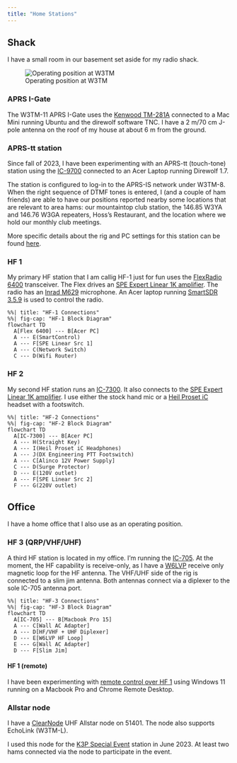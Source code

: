 ```yaml
---
title: "Home Stations"
---
```


## Shack

I have a small room in our basement set aside for my radio shack.

![Operating position at W3TM](img/home-shack-2023-12-reorg.jpeg)

### APRS I-Gate

The W3TM-11 APRS I-Gate uses the [Kenwood TM-281A](rigs.qmd#kenwood-tm-281a) connected to a Mac Mini running Ubuntu and the direwolf software TNC. I have a 2 m/70 cm J-pole antenna on the roof of my house at about 6 m from the ground.

### APRS-tt station

Since fall of 2023, I have been experimenting with an APRS-tt (touch-tone) station using the [IC-9700](rigs.qmd#icom-ic-9700) connected to an Acer Laptop running Direwolf 1.7.

The station is configured to log-in to the APRS-IS network under W3TM-8. When the right sequence of DTMF tones is entered, I (and a couple of ham friends) are able to have our positions reported nearby some locations that are relevant to area hams: our mountaintop club station, the 146.85 W3YA and 146.76 W3GA repeaters, Hoss's Restaurant, and the location where we hold our monthly club meetings.

More specific details about the rig and PC settings for this station can be found [here](ic-9700.qmd#aprs-tt).

### HF 1

My primary HF station that I am callig HF-1 just for fun uses the [FlexRadio 6400](rigs.qmd#flexradio-6400) transceiver.
The Flex drives an [SPE Expert Linear 1K amplifier](amplifiers.qmd#spe-expert-linear-1k).
The radio has an [Inrad M629](https://www.flexradio.com/wp-content/uploads/M629__29896.1676037008.1280.1280.jpg) microphone.
An Acer laptop running [SmartSDR 3.5.9](https://www.flexradio.com/ssdr/ssdr-for-windows/) is used to control the radio.

```mermaid
%%| title: "HF-1 Connections"
%%| fig-cap: "HF-1 Block Diagram"
flowchart TD
  A[Flex 6400] --- B[Acer PC]
  A --- E(SmartControl)
  A --- F[SPE Linear Src 1]
  A --- C(Network Switch)
  C --- D(Wifi Router)
```

### HF 2

My second HF station runs an [IC-7300](rigs.qmd#icom-ic-7300).
It also connects to the [SPE Expert Linear 1K amplifier](amplifiers.qmd#spe-expert-linear-1k).
I use either the stock hand mic or a [Heil Proset iC](https://heilhamradio.com/product/pro-set/#dipipopup-9149) headset with a footswitch.

```mermaid
%%| title: "HF-2 Connections"
%%| fig-cap: "HF-2 Block Diagram"
flowchart TD
  A[IC-7300] --- B[Acer PC]
  A --- H(Straight Key)
  A --- I(Heil Proset iC Headphones)
  A --- J(DX Engineering PTT Footswitch)
  A --- C[Alinco 12V Power Supply]
  C --- D(Surge Protector)
  D --- E(120V outlet)
  A --- F[SPE Linear Src 2]
  F --- G(220V outlet)
```


## Office

I have a home office that I also use as an operating position.

### HF 3 (QRP/VHF/UHF)

A third HF station is located in my office.
I'm running the [IC-705](rigs.qmd#icom-ic-705).
At the moment, the HF capability is receive-only, as I have a [W6LVP](https://www.w6lvp.com/product/w6lvp-amplified-receive-only-magnetic-loop-antenna/) receive only magnetic loop for the HF antenna.
The VHF/UHF side of the rig is connected to a slim jim antenna.
Both antennas connect via a diplexer to the sole IC-705 antenna port.

```mermaid
%%| title: "HF-3 Connections"
%%| fig-cap: "HF-3 Block Diagram"
flowchart TD
  A[IC-705] --- B[Macbook Pro 15]
  A --- C[Wall AC Adapter]
  A --- D[HF/VHF + UHF Diplexer]
  D --- E[W6LVP HF Loop]
  E --- G[Wall AC Adapter]
  D --- F[Slim Jim]
```

#### HF 1 (remote)

I have been experimenting with [remote control over HF 1](flex-radio-6400.qmd) using Windows 11 running on a Macbook Pro and Chrome Remote Desktop.

### Allstar node

I have a [ClearNode](https://www.node-ventures.com/buy-clearnode/) UHF Allstar node on 51401.
The node also supports EchoLink (W3TM-L).

I used this node for the [K3P Special Event](https://w3tm.org/events.html#pride-k3p) station in June 2023. 
At least two hams connected via the node to participate in the event.
